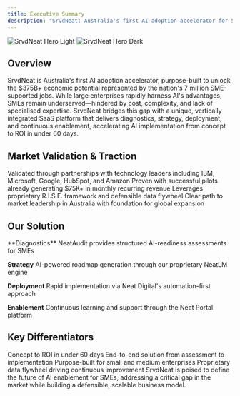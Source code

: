 ```yaml
---
title: Executive Summary
description: "SrvdNeat: Australia's first AI adoption accelerator for SMEs"
---
```


<img
  className="block dark:hidden"
  src="/images/hero-light.png"
  alt="SrvdNeat Hero Light"
/>
<img
  className="hidden dark:block"
  src="/images/hero-dark.png"
  alt="SrvdNeat Hero Dark"
/>

## Overview

SrvdNeat is Australia's first AI adoption accelerator, purpose-built to unlock the $375B+ economic potential represented by the nation's 7 million SME-supported jobs. While large enterprises rapidly harness AI's advantages, SMEs remain underserved—hindered by cost, complexity, and lack of specialised expertise. SrvdNeat bridges this gap with a unique, vertically integrated SaaS platform that delivers diagnostics, strategy, deployment, and continuous enablement, accelerating AI implementation from concept to ROI in under 60 days.

## Market Validation & Traction

<CardGroup cols={2}>
  <Card title="Strategic Partnerships" icon="handshake">
    Validated through partnerships with technology leaders including IBM, Microsoft, Google, HubSpot, and Amazon
  </Card>
  <Card title="Revenue Traction" icon="money-bill-trend-up">
    Proven with successful pilots already generating $75K+ in monthly recurring revenue
  </Card>
  <Card title="Proprietary Technology" icon="microchip">
    Leverages proprietary R.I.S.E. framework and defensible data flywheel
  </Card>
  <Card title="Market Leadership" icon="chart-line">
    Clear path to market leadership in Australia with foundation for global expansion
  </Card>
</CardGroup>

## Our Solution

<Steps>
  **Diagnostics**
  NeatAudit provides structured AI-readiness assessments for SMEs

  **Strategy**
  AI-powered roadmap generation through our proprietary NeatLM engine

  **Deployment**
  Rapid implementation via Neat Digital's automation-first approach

  **Enablement**
  Continuous learning and support through the Neat Portal platform
</Steps>

## Key Differentiators

<CardGroup cols={2}>
  <Card title="Speed to Value" icon="gauge-high">
    Concept to ROI in under 60 days
  </Card>
  <Card title="Vertical Integration" icon="layer-group">
    End-to-end solution from assessment to implementation
  </Card>
  <Card title="SME Focus" icon="building">
    Purpose-built for small and medium enterprises
  </Card>
  <Card title="Data Advantage" icon="database">
    Proprietary data flywheel driving continuous improvement
  </Card>
</CardGroup>

<Note>
  SrvdNeat is poised to define the future of AI enablement for SMEs, addressing a critical gap in the market while building a defensible, scalable business model.
</Note>
